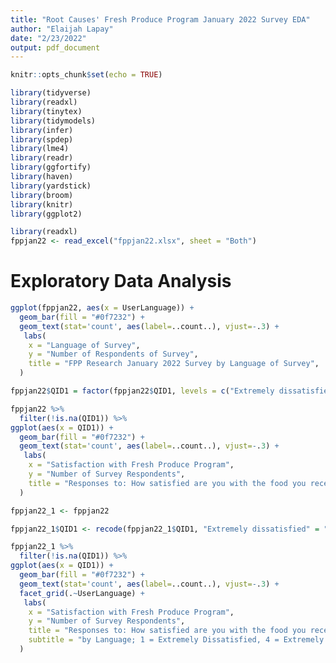 ```yaml
---
title: "Root Causes' Fresh Produce Program January 2022 Survey EDA"
author: "Elaijah Lapay"
date: "2/23/2022"
output: pdf_document
---
```


```r
knitr::opts_chunk$set(echo = TRUE)
```

```r
library(tidyverse) 
library(readxl)
library(tinytex)
library(tidymodels)
library(infer)
library(spdep)
library(lme4)
library(readr)
library(ggfortify)
library(haven)
library(yardstick)
library(broom)
library(knitr)
library(ggplot2)
```
```r
library(readxl)
fppjan22 <- read_excel("fppjan22.xlsx", sheet = "Both")
```

# Exploratory Data Analysis

```r
ggplot(fppjan22, aes(x = UserLanguage)) +
  geom_bar(fill = "#0f7232") +
  geom_text(stat='count', aes(label=..count..), vjust=-.3) +
   labs(
    x = "Language of Survey",
    y = "Number of Respondents of Survey", 
    title = "FPP Research January 2022 Survey by Language of Survey",
  )
```

```r

fppjan22$QID1 = factor(fppjan22$QID1, levels = c("Extremely dissatisfied", "Somewhat dissatisfied", "Somewhat satisfied", "Extremely satisfied"), ordered = TRUE)

fppjan22 %>%
  filter(!is.na(QID1)) %>%
ggplot(aes(x = QID1)) +
  geom_bar(fill = "#0f7232") +
  geom_text(stat='count', aes(label=..count..), vjust=-.3) +
   labs(
    x = "Satisfaction with Fresh Produce Program",
    y = "Number of Survey Respondents", 
    title = "Responses to: How satisfied are you with the food you received overall?",
  )

fppjan22_1 <- fppjan22

fppjan22_1$QID1 <- recode(fppjan22_1$QID1, "Extremely dissatisfied" = "1", "Somewhat dissatisfied" = "2", "Somewhat satisfied" = "3", "Extremely satisfied" = "4")

fppjan22_1 %>%
  filter(!is.na(QID1)) %>%
ggplot(aes(x = QID1)) +
  geom_bar(fill = "#0f7232") +
  geom_text(stat='count', aes(label=..count..), vjust=-.3) +
  facet_grid(.~UserLanguage) +
   labs(
    x = "Satisfaction with Fresh Produce Program",
    y = "Number of Survey Respondents", 
    title = "Responses to: How satisfied are you with the food you received overall?",
    subtitle = "by Language; 1 = Extremely Dissatisfied, 4 = Extremely Satisfied"
  )
```
